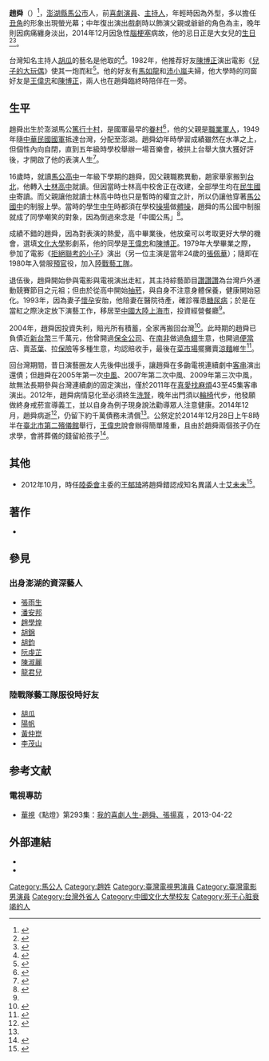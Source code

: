 {{藝人
|姓名 = 趙舜
|類型 = 男演员
|圖片 = 趙舜.jpg
|圖片尺寸 = 
|圖片簡介 = 趙舜
|羅馬拼音 = 
|英文名 = 
|暱稱 = 舜子、舜哥、慈祥爺爺
|其他藝名 = 
|國籍 = {{ROC}}
|民族 = 
|出生日期 = 1956年11月14日
|出生地點 = {{ROC}}[[台灣省|台灣省]][[澎湖縣|澎湖縣]][[馬公市|馬公鎮]]（今馬公市）
|逝世日期 = {{Death date and age|2014|12|10|1956|11|14}}
|逝世地點 = {{ROC}}[[新北市|新北市]][[新店區|新店區]][[慈濟醫院|慈濟醫院]]
|職業 = [[演員|演員]]，[[主持人|主持人]]
|語言 = [[中華民國國語|中華民國國語]]、[[台灣閩南語|台灣閩南語]]
|教育程度 = [[澎湖縣立馬公國民中學|澎湖縣立馬公國民中學]]([[初中|初中]]改制為[[國中|國中]]後第一屆畢業生)<br>[[馬公高中|馬公高中]](一年後轉學)<br>[[士林高中|士林高中]]<br>[[中國文化大學|中國文化大學]]戲劇系影劇組
|宗教信仰 = [[真佛宗|真佛宗]]、[[天主教|天主教]]、[[基督教|基督教]]
|兒女 = 3名
|父母 = 
|音樂類型 = 
|演奏樂器 = 
|出道日期 = {{Start date and age|1979}}
|出道作 = [[電影|電影]]《[[拒絕聯考的小子|拒絕聯考的小子]]》(演[[素珠|素珠]]的兒子)
|代表作 = 
|活躍年代 = 1979-1993<br>2005-2014
|唱片公司 = 
|經紀公司 = 
|網站 = 
|相關團體 = 
|IMDb = 3111451
|獎項 =
}}
'''趙舜'''（{{bd|1956年|11月14日|2014年|12月10日|catIdx=Chao}}）<ref name="趙大智、葉婉如">{{cite news|author=趙大智、葉婉如|title=3度中風 心肌梗塞 58歲趙舜走了|url=http://ent.appledaily.com.tw/enews/article/entertainment/20141211/36259598/|accessdate=2014-12-16|newspaper=[[台灣蘋果日報|台灣蘋果日報]]|date=2014-12-11|archive-date=2014-12-14|archive-url=https://web.archive.org/web/20141214125123/http://ent.appledaily.com.tw/enews/article/entertainment/20141211/36259598/|dead-url=no}}</ref>，[[澎湖縣|澎湖縣]][[馬公市|馬公市]]人，前[[喜劇演員|喜劇演員]]、[[主持人|主持人]]，年輕時因為外型，多以擔任[[丑角|丑角]]的形象出現螢光幕；中年復出演出戲劇時以飾演父親或爺爺的角色為主，晚年則因病痛纏身淡出，2014年12月因急性[[腦梗塞|腦梗塞]]病故，他的忌日正是大女兒的[[生日|生日]]<ref name="葉婉如">{{cite news|author=葉婉如|title=趙舜兒女爭氣讀公校紓困 千萬債妻小力扛|url=http://ent.appledaily.com.tw/enews/article/entertainment/20141213/36264481/|accessdate=2014-12-16|newspaper=台灣蘋果日報|date=2014-12-13|archive-date=2014-12-14|archive-url=https://web.archive.org/web/20141214015653/http://ent.appledaily.com.tw/enews/article/entertainment/20141213/36264481/|dead-url=no}}</ref><ref name="鄭涵文">{{cite news|author=鄭涵文|title=趙舜「抽」掉人生 送女出嫁夢難圓|url=http://udn.com/NEWS/ENTERTAINMENT/ENT1/%E8%B6%99%E8%88%9C%E3%80%8C%E6%8A%BD%E3%80%8D%E6%8E%89%E4%BA%BA%E7%94%9F%20%E9%80%81%E5%A5%B3%E5%87%BA%E5%AB%81%E5%A4%A2%E9%9B%A3%E5%9C%93-9125232.shtml|accessdate=2014-12-16|newspaper=[[聯合新聞網|聯合新聞網]]|date=2014-12-12|archive-date=2015-04-02|archive-url=https://web.archive.org/web/20150402112912/http://udn.com/NEWS/ENTERTAINMENT/ENT1/%E8%B6%99%E8%88%9C%E3%80%8C%E6%8A%BD%E3%80%8D%E6%8E%89%E4%BA%BA%E7%94%9F%20%E9%80%81%E5%A5%B3%E5%87%BA%E5%AB%81%E5%A4%A2%E9%9B%A3%E5%9C%93-9125232.shtml|dead-url=no}}</ref>。

台灣知名主持人[[胡瓜|胡瓜]]的藝名是他取的<ref name="娛樂圈圈看">{{cite web|author=[[胡瓜|胡瓜]]、[[尹乃菁|尹乃菁]]|title=藝工隊的瘋狂日子|work=《娛樂圈圈看》|publisher=[[中天娛樂台|中天娛樂台]]|quote=趙舜自述：「當時在藝工隊每個人都有取綽號。像陽帆我叫他屁癢(陽)...(略)，胡瓜是因為腿短...(略)|accessdate=2014-12-16|date=2009-05-13}}</ref>。1982年，他推荐好友[[陳博正|陳博正]]演出電影《[[兒子的大玩偶|兒子的大玩偶]]》使其一炮而紅<ref name="陳玲玲">{{cite web|author=陳玲玲|title=「阿西」陳博正樂意永遠當觀眾的大玩偶|url=http://www.taiwancinema.com/fp_56995_350|publisher=[[影視及流行音樂產業局|影視及流行音樂產業局]]|accessdate=2014-12-16|date=2008-06-13|quote=民國七十一年的一天，趙舜打電話給阿西，表示導演侯孝賢要拍黃明春原著改編的本土三段式電影「兒子的大玩偶」，需要找一位看起來苦命又瘦瘦的演員，希望阿西去面試爭取演出。|archive-url=https://web.archive.org/web/20160304192119/http://www.taiwancinema.com/fp_56995_350|archive-date=2016-03-04|dead-url=yes}}</ref>。他的好友有[[馬如龍_(1940年)|馬如龍]]和[[沛小嵐|沛小嵐]]夫婦，他大學時的同窗好友是[[王偉忠|王偉忠]]和[[陳博正|陳博正]]，兩人也在趙舜臨終時陪伴在一旁。

== 生平 ==
趙舜出生於澎湖馬公[[篤行十村|篤行十村]]，是國軍最早的[[眷村|眷村]]<ref name="澎湖縣政府">{{cite web|title=台灣歷史最早的眷村篤行十村|url=http://tour.penghu.gov.tw/tw/Attractionscontent.aspx?id=10217|publisher=[[澎湖縣政府|澎湖縣政府]]|accessdate=2014-12-16|deadurl=yes|archiveurl=https://web.archive.org/web/20150311133055/http://tour.penghu.gov.tw/tw/Attractionscontent.aspx?id=10217|archivedate=2015年3月11日|df=}}</ref>，他的父親是[[職業軍人|職業軍人]]，1949年隨[[中華民國國軍|中華民國國軍]]抵達台灣，分配至澎湖。趙舜幼年時學習成績雖然在水準之上，但個性內向自閉，直到五年級時學校舉辦一場音樂會，被拱上台舉大旗大獲好評後，才開啟了他的表演人生<ref name="足迹WHEREIS">{{cite web|author=JoelHu|title=趙舜 充滿挑戰的人生|url=http://www.zcom.com/article/81416/|publisher=《足迹WHEREIS》 简装版12年9月刊|accessdate=2014-12-16}}{{dead link|date=2018年4月 |bot=InternetArchiveBot |fix-attempted=yes }}</ref>。

16歲時，就讀[[馬公高中|馬公高中]]一年級下學期的趙舜，因父親職務異動，趙家舉家搬到[[台北|台北]]，他轉入[[士林高中|士林高中]]就讀。但因當時士林高中校舍正在改建，全部學生均在[[民生國中|民生國中]]寄讀。而父親讓他就讀士林高中時也只是暫時的權宜之計，所以仍讓他穿著[[馬公國中|馬公國中]]的制服上學。當時的學生[[中午|中午]]時都須在學校[[操場|操場]]做[[體操|體操]]，趙舜的馬公國中制服就成了同學嘲笑的對象，因為倒過來念是「中國公馬」<ref name="管仁健">{{cite web|author=管仁健|title=從趙舜看被台灣人忽略的澎湖鄉愁|publisher=[[新頭殼|新頭殼]]|url=http://newtalk.tw/news/2014/12/12/54726.html|date=2014-12-12|accessdate=2014-12-16|archive-date=2014-12-16|archive-url=https://web.archive.org/web/20141216211804/http://newtalk.tw/news/2014/12/12/54726.html|dead-url=no}}</ref>。

成績不錯的趙舜，因為對表演的熱愛，高中畢業後，他放棄可以考取更好大學的機會，選填[[文化大學|文化大學]]影劇系，他的同學是[[王偉忠|王偉忠]]和[[陳博正|陳博正]]。1979年大學畢業之際，參加了電影《[[拒絕聯考的小子|拒絕聯考的小子]]》演出（另一位主演是當年24歲的[[張佩華|張佩華]]）；隨即在1980年入營服[[預官|預官]]役，加入[[中華民國海軍陸戰隊|陸戰]][[藝工隊|藝工隊]]。

退伍後，趙舜開始參與電影與電視演出走紅，其主持綜藝節目[[讚讚讚|讚讚讚]]為台灣戶外運動競賽節目之元祖；但由於從高中開始[[抽菸|抽菸]]，與自身不注意身體保養，健康開始惡化。1993年，因為妻子[[懷孕|懷孕]]安胎，他陪妻在醫院待產，確診罹患[[糖尿病|糖尿病]]；於是在當紅之際決定放下演藝工作，移居至[[中華人民共和國|中國大陸]][[上海市|上海市]]，投資經營餐廳<ref name="足迹WHEREIS" />。

2004年，趙舜因投資失利，賠光所有積蓄，全家再搬回台灣<ref name="張心蓓">{{cite news|author=張心蓓|title=諧星趙舜突患中風 大陸經商 積蓄全數賠光|url=http://www.epochtimes.com/b5/5/11/25/n1132841.htm|accessdate=2014-12-16|newspaper=[[大紀元|大紀元]]|date=2005-11-25|archive-date=2016-03-04|archive-url=https://web.archive.org/web/20160304132213/http://www.epochtimes.com/b5/5/11/25/n1132841.htm|dead-url=no}}</ref>。此時期的趙舜已負債近[[新台幣|新台幣]]三千萬元，他曾開過[[保全公司|保全公司]]、在[[南非|南非]]做過[[魚翅|魚翅]]生意，也開過[[便當|便當]]店、賣[[茶葉|茶葉]]、拉[[保險|保險]]等多種生意，均認賠收手，最後在[[菜市場|菜市場]]擺攤賣[[涼麵|涼麵]]維生<ref name="連源濱、許佳詩">{{cite news|author=連源濱、許佳詩|title=做保全賣涼麵 趙舜為家人抱病賺錢|url=http://www.ctitv.com.tw/news_video_c17v193761.html|accessdate=2014-12-16|newspaper=[[中天新聞|中天新聞]]|date=2014-12-11}}{{dead link|date=2018年4月 |bot=InternetArchiveBot |fix-attempted=yes }}</ref>。

回台灣期間，昔日演藝圈友人先後伸出援手，讓趙舜在多齣電視連續劇中[[客串|客串]]演出還債；但趙舜在2005年第一次[[中風|中風]]、2007年第二次中風、2009年第三次中風，故無法長期參與台灣連續劇的固定演出，僅於2011年在[[真愛找麻煩|真愛找麻煩]]43至45集客串演出。2012年，趙舜病情惡化至必須終生[[洗腎|洗腎]]，晚年出門須以[[輪椅|輪椅]]代步，他發願做終身戒菸宣導義工，並以自身為例子現身說法勸導眾人注意健康。2014年12月，趙舜病逝<ref>{{cite news|title=趙舜樂觀熱心 讓人生變喜劇|url=http://www.epochtimes.com/b5/14/12/10/n4315728.htm|accessdate=2014-12-16|newspaper=大紀元時報|date=2014-12-10|archive-date=2016-03-04|archive-url=https://web.archive.org/web/20160304120333/http://www.epochtimes.com/b5/14/12/10/n4315728.htm|dead-url=no}}</ref>，仍留下約千萬債務未清償<ref name="葉婉如" />。公祭定於2014年12月28日上午8時半在[[臺北市第二殯儀館|臺北市第二殯儀館]]舉行，[[王偉忠|王偉忠]]說會辦得簡單隆重，且由於趙舜兩個孩子仍在求學，會將葬儀的錢留給孩子<ref>{{cite news|author=林妮萍|title=趙舜28日公祭 後事從簡錢留小孩|url=http://www.chinatimes.com/newspapers/20141213000790-260112|accessdate=2014-12-16|newspaper=[[中時電子報|中時電子報]]|date=2014-12-13|archive-date=2014-12-13|archive-url=https://web.archive.org/web/20141213071914/http://www.chinatimes.com/newspapers/20141213000790-260112|dead-url=no}}</ref>。

== 其他 ==
*2012年10月，時任[[陸委會|陸委會]]主委的[[王郁琦|王郁琦]]將趙舜錯認成知名異議人士[[艾未未|艾未未]]<ref>{{cite news|author=陳慧萍、吳志偉、盧賢秀|title=王郁琦又出糗！錯把趙舜當艾未未|url=http://news.ltn.com.tw/news/focus/paper/620083|accessdate=2014-12-16|newspaper=[[自由時報|自由時報]]|date=2012-10-04|archive-date=2016-03-04|archive-url=https://web.archive.org/web/20160304211148/http://news.ltn.com.tw/news/focus/paper/620083|dead-url=no}}</ref>。
== 著作 ==
*{{cite book|author=趙舜 ((表演藝術, 1956-))|title=讓人生變喜劇|url=http://books.google.com/books?id=lqDjngEACAAJ|year=2013|publisher=文經社|isbn=978-957-663-688-2}}

== 參見 ==
=== 出身澎湖的資深藝人 ===
*[[張雨生|張雨生]]
*[[潘安邦|潘安邦]]
*[[趙學煌|趙學煌]]
*[[胡錦|胡錦]]
*[[胡鈞|胡鈞]]
*[[阮虔芷|阮虔芷]]
*[[陳淑麗|陳淑麗]]
*[[龍君兒|龍君兒]]

=== 陸戰隊藝工隊服役時好友 ===
*[[胡瓜|胡瓜]]
*[[陽帆|陽帆]]
*[[黃仲崑|黃仲崑]]
*[[李茂山|李茂山]]

==参考文献==
{{reflist}}

=== 電視專訪 ===
*[[華視|華視]]《點燈》第293集：[https://www.youtube.com/watch?v=rE3iBn_wVqk 我的喜劇人生-趙舜、張揚真] {{Wayback|url=https://www.youtube.com/watch?v=rE3iBn_wVqk |date=20160315220217 }}，2013-04-22

== 外部連結 ==
*{{hkmdb name|32634}}
*{{imdb name|3111451}}{{en}}

[[Category:馬公人|Category:馬公人]]
[[Category:趙姓|Category:趙姓]]
[[Category:臺灣電視男演員|Category:臺灣電視男演員]]
[[Category:臺灣電影男演員|Category:臺灣電影男演員]]
[[Category:台灣外省人|Category:台灣外省人]]
[[Category:中國文化大學校友|Category:中國文化大學校友]]
[[Category:死于心脏衰竭的人|Category:死于心脏衰竭的人]]